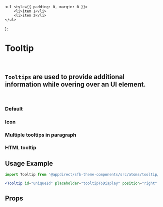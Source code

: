 
    <ul style={{ padding: 0, margin: 0 }}>
        <li>item 1</li>
        <li>item 2</li>
    </ul>
);

<Meta of={TooltipStories} />

# Tooltip

<br />

## `Tooltips` are used to provide additional information while overing over an UI element.

<br />

### Default

<Canvas>
  <Story of={TooltipStories.Default} />
</Canvas>

### Icon

<Canvas>
  <Story of={TooltipStories.Icon} />
</Canvas>

### Multiple tooltips in paragraph

<Canvas>
  <Story of={TooltipStories.MultipleTooltipsInParagraph} />
</Canvas>

### HTML tooltip

<Canvas>
  <Story of={TooltipStories.HtmlTooltip} />
</Canvas>

## Usage Example

```jsx
import Tooltip from '@appdirect/sfb-theme-components/src/atoms/tooltip/Tooltip'

<Tooltip id="uniqueId" placeholder="tooltipToDisplay" position="right" />
```

## Props

<ArgsTable of={Tooltip} />
